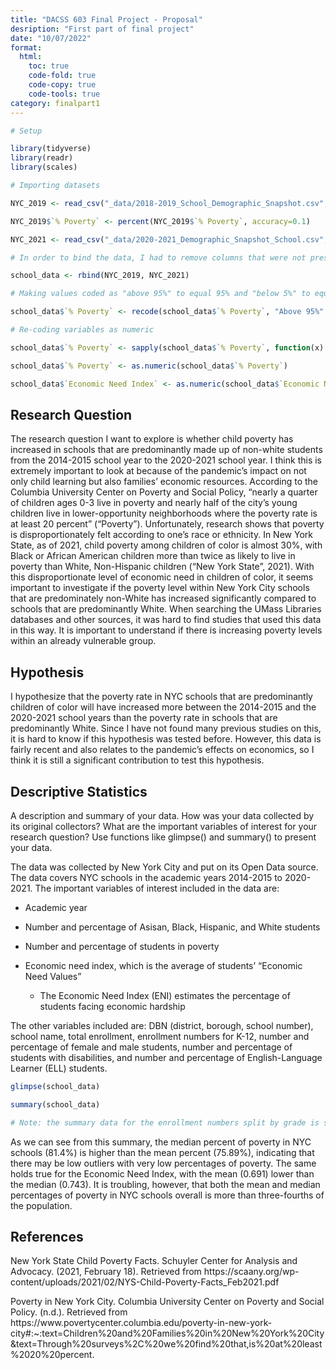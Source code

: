 ```yaml
---
title: "DACSS 603 Final Project - Proposal"
desription: "First part of final project"
date: "10/07/2022"
format:
  html:
    toc: true
    code-fold: true
    code-copy: true
    code-tools: true
category: finalpart1
---
```


```r
# Setup

library(tidyverse)
library(readr)
library(scales)

# Importing datasets

NYC_2019 <- read_csv("_data/2018-2019_School_Demographic_Snapshot.csv", col_types = cols(`Grade PK (Half Day & Full Day)` = col_skip(), `# Multiple Race Categories Not Represented` = col_skip(), `% Multiple Race Categories Not Represented` = col_skip()))

NYC_2019$`% Poverty` <- percent(NYC_2019$`% Poverty`, accuracy=0.1)

NYC_2021 <- read_csv("_data/2020-2021_Demographic_Snapshot_School.csv", col_types = cols(`Grade 3K+PK (Half Day & Full Day)` = col_skip(), `# Multi-Racial` = col_skip(), `% Multi-Racial` = col_skip(), `# Native American` = col_skip(), `% Native American` = col_skip(), `# Missing Race/Ethnicity Data` = col_skip(), `% Missing Race/Ethnicity Data` = col_skip()))

# In order to bind the data, I had to remove columns that were not present in the other spreadsheet: Grade PK or 3K, Native American, the different multi-racial categories, and Missing Data

school_data <- rbind(NYC_2019, NYC_2021)

# Making values coded as "above 95%" to equal 95% and "below 5%" to equal 5% for the purposes of this analysis

school_data$`% Poverty` <- recode(school_data$`% Poverty`, "Above 95%" = "95%", "Below 5%" = "5%")

# Re-coding variables as numeric

school_data$`% Poverty` <- sapply(school_data$`% Poverty`, function(x) gsub("%", "", x))

school_data$`% Poverty` <- as.numeric(school_data$`% Poverty`)

school_data$`Economic Need Index` <- as.numeric(school_data$`Economic Need Index`)
```

## Research Question

The research question I want to explore is whether child poverty has increased in schools that are predominantly made up of non-white students from the 2014-2015 school year to the 2020-2021 school year. I think this is extremely important to look at because of the pandemic's impact on not only child learning but also families' economic resources. According to the Columbia University Center on Poverty and Social Policy, "nearly a quarter of children ages 0-3 live in poverty and nearly half of the city's young children live in lower-opportunity neighborhoods where the poverty rate is at least 20 percent" ("Poverty"). Unfortunately, research shows that poverty is disproportionately felt according to one's race or ethnicity. In New York State, as of 2021, child poverty among children of color is almost 30%, with Black or African American children more than twice as likely to live in poverty than White, Non-Hispanic children ("New York State", 2021). With this disproportionate level of economic need in children of color, it seems important to investigate if the poverty level within New York City schools that are predominately non-White has increased significantly compared to schools that are predominantly White. When searching the UMass Libraries databases and other sources, it was hard to find studies that used this data in this way. It is important to understand if there is increasing poverty levels within an already vulnerable group.

## Hypothesis

I hypothesize that the poverty rate in NYC schools that are predominantly children of color will have increased more between the 2014-2015 and the 2020-2021 school years than the poverty rate in schools that are predominantly White. Since I have not found many previous studies on this, it is hard to know if this hypothesis was tested before. However, this data is fairly recent and also relates to the pandemic's effects on economics, so I think it is still a significant contribution to test this hypothesis.

## Descriptive Statistics

A description and summary of your data. How was your data collected by its original collectors? What are the important variables of interest for your research question? Use functions like glimpse() and summary() to present your data.

The data was collected by New York City and put on its Open Data source. The data covers NYC schools in the academic years 2014-2015 to 2020-2021. The important variables of interest included in the data are:

-   Academic year

-   Number and percentage of Asisan, Black, Hispanic, and White students

-   Number and percentage of students in poverty

-   Economic need index, which is the average of students' "Economic Need Values"

    -   The Economic Need Index (ENI) estimates the percentage of students facing economic hardship

The other variables included are: DBN (district, borough, school number), school name, total enrollment, enrollment numbers for K-12, number and percentage of female and male students, number and percentage of students with disabilities, and number and percentage of English-Language Learner (ELL) students.

```r
glimpse(school_data)
```

```r
summary(school_data)

# Note: the summary data for the enrollment numbers split by grade is somewhat off (especially minimums) because there is no variable listed for type of school (i.e., middle versus high school). So, for example, an elementary school would have an enrollment total of 0 for grade 12, which would show up as the minimum.
```

As we can see from this summary, the median percent of poverty in NYC schools (81.4%) is higher than the mean percent (75.89%), indicating that there may be low outliers with very low percentages of poverty. The same holds true for the Economic Need Index, with the mean (0.691) lower than the median (0.743). It is troubling, however, that both the mean and median percentages of poverty in NYC schools overall is more than three-fourths of the population.

## References

New York State Child Poverty Facts. Schuyler Center for Analysis and Advocacy. (2021, February 18). Retrieved from https://scaany.org/wp-content/uploads/2021/02/NYS-Child-Poverty-Facts_Feb2021.pdf

Poverty in New York City. Columbia University Center on Poverty and Social Policy. (n.d.). Retrieved from https://www.povertycenter.columbia.edu/poverty-in-new-york-city#:\~:text=Children%20and%20Families%20in%20New%20York%20City&text=Through%20surveys%2C%20we%20find%20that,is%20at%20least%2020%20percent.
